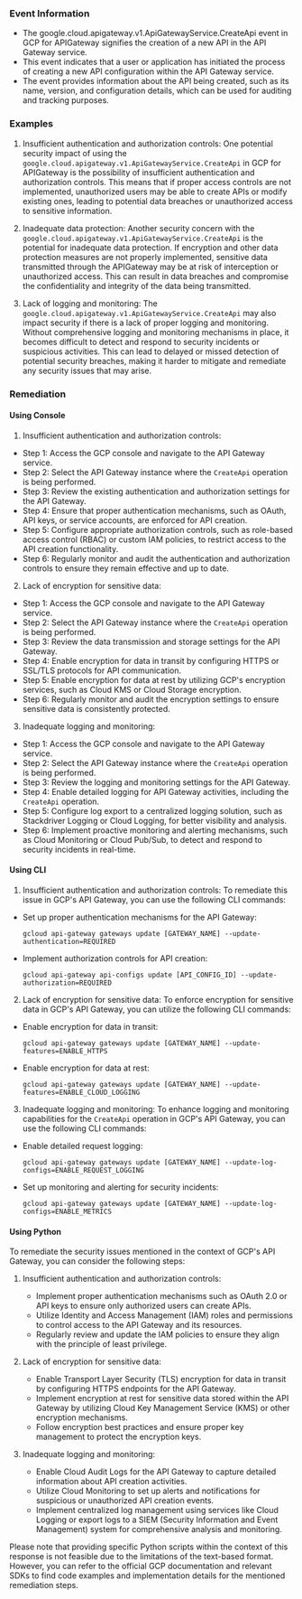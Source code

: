
### Event Information

- The google.cloud.apigateway.v1.ApiGatewayService.CreateApi event in GCP for APIGateway signifies the creation of a new API in the API Gateway service.
- This event indicates that a user or application has initiated the process of creating a new API configuration within the API Gateway service.
- The event provides information about the API being created, such as its name, version, and configuration details, which can be used for auditing and tracking purposes.


### Examples

1. Insufficient authentication and authorization controls: One potential security impact of using the `google.cloud.apigateway.v1.ApiGatewayService.CreateApi` in GCP for APIGateway is the possibility of insufficient authentication and authorization controls. This means that if proper access controls are not implemented, unauthorized users may be able to create APIs or modify existing ones, leading to potential data breaches or unauthorized access to sensitive information.

2. Inadequate data protection: Another security concern with the `google.cloud.apigateway.v1.ApiGatewayService.CreateApi` is the potential for inadequate data protection. If encryption and other data protection measures are not properly implemented, sensitive data transmitted through the APIGateway may be at risk of interception or unauthorized access. This can result in data breaches and compromise the confidentiality and integrity of the data being transmitted.

3. Lack of logging and monitoring: The `google.cloud.apigateway.v1.ApiGatewayService.CreateApi` may also impact security if there is a lack of proper logging and monitoring. Without comprehensive logging and monitoring mechanisms in place, it becomes difficult to detect and respond to security incidents or suspicious activities. This can lead to delayed or missed detection of potential security breaches, making it harder to mitigate and remediate any security issues that may arise.

### Remediation

#### Using Console

1. Insufficient authentication and authorization controls:
- Step 1: Access the GCP console and navigate to the API Gateway service.
- Step 2: Select the API Gateway instance where the `CreateApi` operation is being performed.
- Step 3: Review the existing authentication and authorization settings for the API Gateway.
- Step 4: Ensure that proper authentication mechanisms, such as OAuth, API keys, or service accounts, are enforced for API creation.
- Step 5: Configure appropriate authorization controls, such as role-based access control (RBAC) or custom IAM policies, to restrict access to the API creation functionality.
- Step 6: Regularly monitor and audit the authentication and authorization controls to ensure they remain effective and up to date.

2. Lack of encryption for sensitive data:
- Step 1: Access the GCP console and navigate to the API Gateway service.
- Step 2: Select the API Gateway instance where the `CreateApi` operation is being performed.
- Step 3: Review the data transmission and storage settings for the API Gateway.
- Step 4: Enable encryption for data in transit by configuring HTTPS or SSL/TLS protocols for API communication.
- Step 5: Enable encryption for data at rest by utilizing GCP's encryption services, such as Cloud KMS or Cloud Storage encryption.
- Step 6: Regularly monitor and audit the encryption settings to ensure sensitive data is consistently protected.

3. Inadequate logging and monitoring:
- Step 1: Access the GCP console and navigate to the API Gateway service.
- Step 2: Select the API Gateway instance where the `CreateApi` operation is being performed.
- Step 3: Review the logging and monitoring settings for the API Gateway.
- Step 4: Enable detailed logging for API Gateway activities, including the `CreateApi` operation.
- Step 5: Configure log export to a centralized logging solution, such as Stackdriver Logging or Cloud Logging, for better visibility and analysis.
- Step 6: Implement proactive monitoring and alerting mechanisms, such as Cloud Monitoring or Cloud Pub/Sub, to detect and respond to security incidents in real-time.

#### Using CLI

1. Insufficient authentication and authorization controls: To remediate this issue in GCP's API Gateway, you can use the following CLI commands:

- Set up proper authentication mechanisms for the API Gateway:
  ```
  gcloud api-gateway gateways update [GATEWAY_NAME] --update-authentication=REQUIRED
  ```

- Implement authorization controls for API creation:
  ```
  gcloud api-gateway api-configs update [API_CONFIG_ID] --update-authorization=REQUIRED
  ```

2. Lack of encryption for sensitive data: To enforce encryption for sensitive data in GCP's API Gateway, you can utilize the following CLI commands:

- Enable encryption for data in transit:
  ```
  gcloud api-gateway gateways update [GATEWAY_NAME] --update-features=ENABLE_HTTPS
  ```

- Enable encryption for data at rest:
  ```
  gcloud api-gateway gateways update [GATEWAY_NAME] --update-features=ENABLE_CLOUD_LOGGING
  ```

3. Inadequate logging and monitoring: To enhance logging and monitoring capabilities for the `CreateApi` operation in GCP's API Gateway, you can use the following CLI commands:

- Enable detailed request logging:
  ```
  gcloud api-gateway gateways update [GATEWAY_NAME] --update-log-configs=ENABLE_REQUEST_LOGGING
  ```

- Set up monitoring and alerting for security incidents:
  ```
  gcloud api-gateway gateways update [GATEWAY_NAME] --update-log-configs=ENABLE_METRICS
  ```

#### Using Python

To remediate the security issues mentioned in the context of GCP's API Gateway, you can consider the following steps:

1. Insufficient authentication and authorization controls:
   - Implement proper authentication mechanisms such as OAuth 2.0 or API keys to ensure only authorized users can create APIs.
   - Utilize Identity and Access Management (IAM) roles and permissions to control access to the API Gateway and its resources.
   - Regularly review and update the IAM policies to ensure they align with the principle of least privilege.

2. Lack of encryption for sensitive data:
   - Enable Transport Layer Security (TLS) encryption for data in transit by configuring HTTPS endpoints for the API Gateway.
   - Implement encryption at rest for sensitive data stored within the API Gateway by utilizing Cloud Key Management Service (KMS) or other encryption mechanisms.
   - Follow encryption best practices and ensure proper key management to protect the encryption keys.

3. Inadequate logging and monitoring:
   - Enable Cloud Audit Logs for the API Gateway to capture detailed information about API creation activities.
   - Utilize Cloud Monitoring to set up alerts and notifications for suspicious or unauthorized API creation events.
   - Implement centralized log management using services like Cloud Logging or export logs to a SIEM (Security Information and Event Management) system for comprehensive analysis and monitoring.

Please note that providing specific Python scripts within the context of this response is not feasible due to the limitations of the text-based format. However, you can refer to the official GCP documentation and relevant SDKs to find code examples and implementation details for the mentioned remediation steps.

